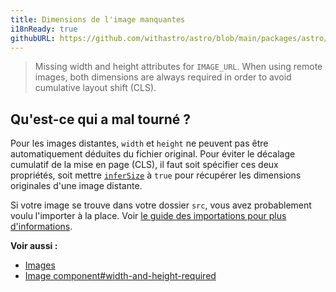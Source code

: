 ```yaml
---
title: Dimensions de l'image manquantes
i18nReady: true
githubURL: https://github.com/withastro/astro/blob/main/packages/astro/src/core/errors/errors-data.ts
---
```


> Missing width and height attributes for `IMAGE_URL`. When using remote images, both dimensions are always required in order to avoid cumulative layout shift (CLS).

## Qu'est-ce qui a mal tourné ?
Pour les images distantes, `width` et `height` ne peuvent pas être automatiquement déduites du fichier original. Pour éviter le décalage cumulatif de la mise en page (CLS), il faut soit spécifier ces deux propriétés, soit mettre [`inferSize`](/fr/guides/images/#infersize) à `true` pour récupérer les dimensions originales d'une image distante.

Si votre image se trouve dans votre dossier `src`, vous avez probablement voulu l'importer à la place. Voir [le guide des importations pour plus d'informations](/fr/guides/imports/#autres-ressources).

**Voir aussi :**
-  [Images](/fr/guides/images/)
-  [Image component#width-and-height-required](/fr/guides/images/#largeur-et-hauteur-nécessaires-pour-les-images-public-et-les-images-distantes)


